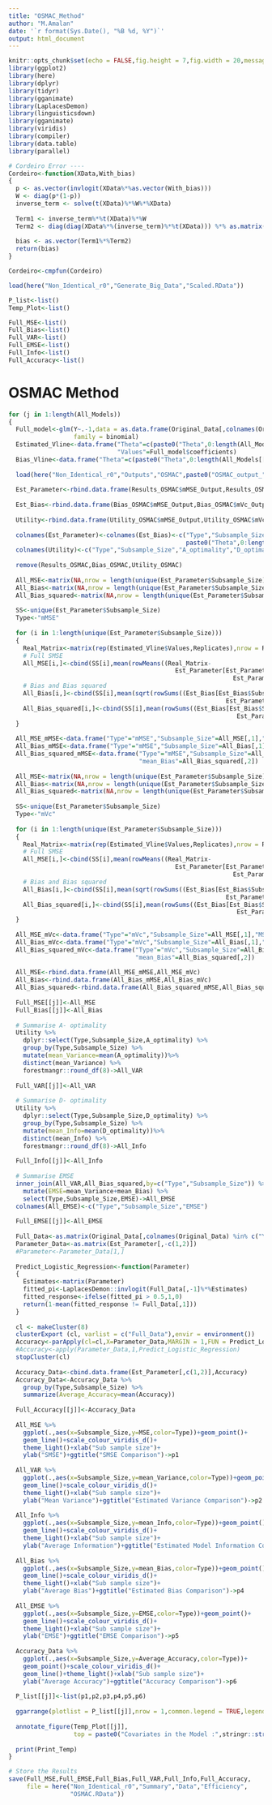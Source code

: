 ```yaml
---
title: "OSMAC_Method"
author: "M.Amalan"
date: '`r format(Sys.Date(), "%B %d, %Y")`'
output: html_document
---
```


```r
knitr::opts_chunk$set(echo = FALSE,fig.height = 7,fig.width = 20,message = FALSE,warning=FALSE)
library(ggplot2)
library(here)
library(dplyr)
library(tidyr)
library(gganimate)
library(LaplacesDemon)
library(linguisticsdown)
library(gganimate)
library(viridis)
library(compiler)
library(data.table)
library(parallel)

# Cordeiro Error ----
Cordeiro<-function(XData,With_bias)
{
  p <- as.vector(invlogit(XData%*%as.vector(With_bias)))
  W <- diag(p*(1-p))
  inverse_term <- solve(t(XData)%*%W%*%XData)
  
  Term1 <- inverse_term%*%t(XData)%*%W
  Term2 <- diag(diag(XData%*%(inverse_term)%*%t(XData))) %*% as.matrix(p-0.5)
  
  bias <- as.vector(Term1%*%Term2)
  return(bias)
}

Cordeiro<-cmpfun(Cordeiro)

load(here("Non_Identical_r0","Generate_Big_Data","Scaled.RData"))

P_list<-list()
Temp_Plot<-list()

Full_MSE<-list()
Full_Bias<-list()
Full_VAR<-list()
Full_EMSE<-list()
Full_Info<-list()
Full_Accuracy<-list()
```

# OSMAC Method

```r
for (j in 1:length(All_Models)) 
{
  Full_model<-glm(Y~.-1,data = as.data.frame(Original_Data[,colnames(Original_Data) %in% c("Y",All_Models[[j]]) ]),
                  family = binomial)
  Estimated_Vline<-data.frame("Theta"=c(paste0("Theta",0:length(All_Models[[j]][-1]))),
                              "Values"=Full_model$coefficients)
  Bias_Vline<-data.frame("Theta"=c(paste0("Theta",0:length(All_Models[[j]][-1]))),"Values"=0)
  
  load(here("Non_Identical_r0","Outputs","OSMAC",paste0("OSMAC_output_",j,".RData")))
  
  Est_Parameter<-rbind.data.frame(Results_OSMAC$mMSE_Output,Results_OSMAC$mVc_Output)
  
  Est_Bias<-rbind.data.frame(Bias_OSMAC$mMSE_Output,Bias_OSMAC$mVc_Output)
  
  Utility<-rbind.data.frame(Utility_OSMAC$mMSE_Output,Utility_OSMAC$mVc_Output)
  
  colnames(Est_Parameter)<-colnames(Est_Bias)<-c("Type","Subsample_Size",
                                                 paste0("Theta",0:length(All_Models[[j]][-1])))
  colnames(Utility)<-c("Type","Subsample_Size","A_optimality","D_optimality")
  
  remove(Results_OSMAC,Bias_OSMAC,Utility_OSMAC)
  
  All_MSE<-matrix(NA,nrow = length(unique(Est_Parameter$Subsample_Size)),ncol = 2)
  All_Bias<-matrix(NA,nrow = length(unique(Est_Parameter$Subsample_Size)),ncol = 2)
  All_Bias_squared<-matrix(NA,nrow = length(unique(Est_Parameter$Subsample_Size)),ncol = 2)
  
  SS<-unique(Est_Parameter$Subsample_Size)
  Type<-"mMSE"
  
  for (i in 1:length(unique(Est_Parameter$Subsample_Size))) 
  {
    Real_Matrix<-matrix(rep(Estimated_Vline$Values,Replicates),nrow = Replicates,byrow = TRUE)
    # Full SMSE
    All_MSE[i,]<-cbind(SS[i],mean(rowMeans((Real_Matrix-
                                              Est_Parameter[Est_Parameter$Subsample_Size== SS[i] & 
                                                              Est_Parameter$Type==Type ,-c(1,2)])^2)))
    # Bias and Bias squared
    All_Bias[i,]<-cbind(SS[i],mean(sqrt(rowSums((Est_Bias[Est_Bias$Subsample_Size== SS[i] & 
                                                            Est_Parameter$Type==Type,-c(1,2)])^2))))
    All_Bias_squared[i,]<-cbind(SS[i],mean(rowSums((Est_Bias[Est_Bias$Subsample_Size== SS[i]& 
                                                               Est_Parameter$Type==Type,-c(1,2)])^2)))
  }
  
  All_MSE_mMSE<-data.frame("Type"="mMSE","Subsample_Size"=All_MSE[,1],"MSE"=All_MSE[,2])
  All_Bias_mMSE<-data.frame("Type"="mMSE","Subsample_Size"=All_Bias[,1],"mean_Bias"=All_Bias[,2])
  All_Bias_squared_mMSE<-data.frame("Type"="mMSE","Subsample_Size"=All_Bias_squared[,1],
                                    "mean_Bias"=All_Bias_squared[,2])
  
  All_MSE<-matrix(NA,nrow = length(unique(Est_Parameter$Subsample_Size)),ncol = 2)
  All_Bias<-matrix(NA,nrow = length(unique(Est_Parameter$Subsample_Size)),ncol = 2)
  All_Bias_squared<-matrix(NA,nrow = length(unique(Est_Parameter$Subsample_Size)),ncol = 2)
  
  SS<-unique(Est_Parameter$Subsample_Size)
  Type<-"mVc"
  
  for (i in 1:length(unique(Est_Parameter$Subsample_Size))) 
  {
    Real_Matrix<-matrix(rep(Estimated_Vline$Values,Replicates),nrow = Replicates,byrow = TRUE)
    # Full SMSE
    All_MSE[i,]<-cbind(SS[i],mean(rowMeans((Real_Matrix-
                                              Est_Parameter[Est_Parameter$Subsample_Size== SS[i] & 
                                                              Est_Parameter$Type==Type ,-c(1,2)])^2)))
    # Bias and Bias squared
    All_Bias[i,]<-cbind(SS[i],mean(sqrt(rowSums((Est_Bias[Est_Bias$Subsample_Size== SS[i] & 
                                                            Est_Parameter$Type==Type,-c(1,2)])^2))))
    All_Bias_squared[i,]<-cbind(SS[i],mean(rowSums((Est_Bias[Est_Bias$Subsample_Size== SS[i]& 
                                                               Est_Parameter$Type==Type,-c(1,2)])^2)))
  }
  
  All_MSE_mVc<-data.frame("Type"="mVc","Subsample_Size"=All_MSE[,1],"MSE"=All_MSE[,2])
  All_Bias_mVc<-data.frame("Type"="mVc","Subsample_Size"=All_Bias[,1],"mean_Bias"=All_Bias[,2])
  All_Bias_squared_mVc<-data.frame("Type"="mVc","Subsample_Size"=All_Bias_squared[,1],
                                   "mean_Bias"=All_Bias_squared[,2])
  
  All_MSE<-rbind.data.frame(All_MSE_mMSE,All_MSE_mVc)
  All_Bias<-rbind.data.frame(All_Bias_mMSE,All_Bias_mVc)
  All_Bias_squared<-rbind.data.frame(All_Bias_squared_mMSE,All_Bias_squared_mVc)
  
  Full_MSE[[j]]<-All_MSE
  Full_Bias[[j]]<-All_Bias
  
  # Summarise A- optimality
  Utility %>%
    dplyr::select(Type,Subsample_Size,A_optimality) %>%
    group_by(Type,Subsample_Size) %>%
    mutate(mean_Variance=mean(A_optimality))%>%
    distinct(mean_Variance) %>% 
    forestmangr::round_df(8)->All_VAR  
  
  Full_VAR[[j]]<-All_VAR
  
  # Summarise D- optimality
  Utility %>%
    dplyr::select(Type,Subsample_Size,D_optimality) %>%
    group_by(Type,Subsample_Size) %>%
    mutate(mean_Info=mean(D_optimality))%>%
    distinct(mean_Info) %>% 
    forestmangr::round_df(8)->All_Info  
  
  Full_Info[[j]]<-All_Info
  
  # Summarise EMSE
  inner_join(All_VAR,All_Bias_squared,by=c("Type","Subsample_Size")) %>%
    mutate(EMSE=mean_Variance+mean_Bias) %>%
    select(Type,Subsample_Size,EMSE)->All_EMSE
  colnames(All_EMSE)<-c("Type","Subsample_Size","EMSE")
  
  Full_EMSE[[j]]<-All_EMSE
  
  Full_Data<-as.matrix(Original_Data[,colnames(Original_Data) %in% c("Y",All_Models[[j]]) ])
  Parameter_Data<-as.matrix(Est_Parameter[,-c(1,2)])
  #Parameter<-Parameter_Data[1,]
  
  Predict_Logistic_Regression<-function(Parameter)
  {
    Estimates<-matrix(Parameter)
    fitted_pi<-LaplacesDemon::invlogit(Full_Data[,-1]%*%Estimates)
    fitted_response<-ifelse(fitted_pi > 0.5,1,0)
    return(1-mean(fitted_response != Full_Data[,1]))
  }
  
  cl <- makeCluster(8)
  clusterExport (cl, varlist = c("Full_Data"),envir = environment())
  Accuracy<-parApply(cl=cl,X=Parameter_Data,MARGIN = 1,FUN = Predict_Logistic_Regression)
  #Accuracy<-apply(Parameter_Data,1,Predict_Logistic_Regression)
  stopCluster(cl)
  
  Accuracy_Data<-cbind.data.frame(Est_Parameter[,c(1,2)],Accuracy)
  Accuracy_Data<-Accuracy_Data %>% 
    group_by(Type,Subsample_Size) %>%
    summarize(Average_Accuracy=mean(Accuracy))
  
  Full_Accuracy[[j]]<-Accuracy_Data
  
  All_MSE %>%
    ggplot(.,aes(x=Subsample_Size,y=MSE,color=Type))+geom_point()+
    geom_line()+scale_colour_viridis_d()+
    theme_light()+xlab("Sub sample size")+
    ylab("SMSE")+ggtitle("SMSE Comparison")->p1
  
  All_VAR %>%
    ggplot(.,aes(x=Subsample_Size,y=mean_Variance,color=Type))+geom_point()+
    geom_line()+scale_colour_viridis_d()+
    theme_light()+xlab("Sub sample size")+
    ylab("Mean Variance")+ggtitle("Estimated Variance Comparison")->p2
  
  All_Info %>%
    ggplot(.,aes(x=Subsample_Size,y=mean_Info,color=Type))+geom_point()+
    geom_line()+scale_colour_viridis_d()+
    theme_light()+xlab("Sub sample size")+
    ylab("Average Information")+ggtitle("Estimated Model Information Comparison")->p3
  
  All_Bias %>%
    ggplot(.,aes(x=Subsample_Size,y=mean_Bias,color=Type))+geom_point()+
    geom_line()+scale_colour_viridis_d()+
    theme_light()+xlab("Sub sample size")+
    ylab("Average Bias")+ggtitle("Estimated Bias Comparison")->p4
  
  All_EMSE %>%
    ggplot(.,aes(x=Subsample_Size,y=EMSE,color=Type))+geom_point()+
    geom_line()+scale_colour_viridis_d()+
    theme_light()+xlab("Sub sample size")+
    ylab("EMSE")+ggtitle("EMSE Comparison")->p5
  
  Accuracy_Data %>% 
    ggplot(.,aes(x=Subsample_Size,y=Average_Accuracy,color=Type))+
    geom_point()+scale_colour_viridis_d()+
    geom_line()+theme_light()+xlab("Sub sample size")+
    ylab("Average Accuracy")+ggtitle("Accuracy Comparison")->p6
  
  P_list[[j]]<-list(p1,p2,p3,p4,p5,p6)
  
  ggarrange(plotlist = P_list[[j]],nrow = 1,common.legend = TRUE,legend="top")->Temp_Plot[[j]]
  
  annotate_figure(Temp_Plot[[j]],
                  top = paste0("Covariates in the Model :",stringr::str_c(All_Models[[j]],collapse = ",")))->Print_Temp
  
  print(Print_Temp)
}

# Store the Results
save(Full_MSE,Full_EMSE,Full_Bias,Full_VAR,Full_Info,Full_Accuracy,
     file = here("Non_Identical_r0","Summary","Data","Efficiency",
                 "OSMAC.RData"))
```

